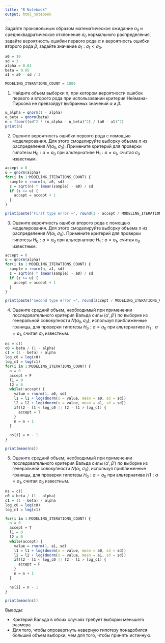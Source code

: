 ```yaml
---
title: "R Notebook"
output: html_notebook
---
```


Задайте произвольным образом математическое ожидание $a_0$ и среднеквадратическое отклонение $\sigma_0$ нормального распределения, задайте вероятность ошибки первого рода $\alpha$ и вероятность ошибки второго рода $\beta$, задайте значение $a_1: a_1 < a_0$.
```r
a0 = 10
sd = 3
alpha = 0.01
beta = 0.05
a1 = a0 - sd / 3

MODELING_ITERATIONS_COUNT = 1000
```

1. Найдите объем выборки $n$, при котором вероятности ошибок первого и второго рода при использовании критерия Неймана-Пирсона не превзойдут выбранных значений $\alpha$ и $\beta$.
```r
u_alpha = qnorm(1 - alpha)
u_beta = qnorm(beta)
n = floor((sd^2 * (u_alpha - u_beta)^2) / (a0 - a1)^2)
print(n)
```

2. Оцените вероятность ошибки первого рода с помощью моделирования. Для этого смоделируйте выборку объема $n$ из распределения $N(a_0,\sigma_0)$. Примените критерий для проверки гипотезы $H_0: a = a_0$ при альтернативе $H_1: a = a_1$, считая $\sigma_0$ известным.
```r
accept = 0
u = qnorm(alpha)
for(i in 1:MODELING_ITERATIONS_COUNT) {
  sample = rnorm(n, a0, sd)
  z = sqrt(n) * (mean(sample) - a0) / sd
  if (z >= u) {
    accept = accept + 1
  }
}

print(paste("First type error =", round(1 - accept / MODELING_ITERATIONS_COUNT, 3)))
```

3. Оцените вероятность ошибки второго рода с помощью моделирования. Для этого смоделируйте выборку объема $n$ из распределения $N(a_1,\sigma_0)$. Примените критерий для проверки гипотезы $H_0: a = a_0$ при альтернативе $H_1: a = a_1$, считая $\sigma_0$ известным.
```r
accept = 0
u = qnorm(alpha)
for(i in 1:MODELING_ITERATIONS_COUNT) {
  sample = rnorm(n, a1, sd)
  z = sqrt(n) * (mean(sample) - a0) / sd
  if (z >= u) {
    accept = accept + 1
  }
}

print(paste("Second type error =", round(accept / MODELING_ITERATIONS_COUNT, 3)))
```

4. Оцените средний объем, необходимый при применении последовательного критерия Вальда силы $(\alpha',\beta')$ по выборке из генеральной совокупности $N(a_0,\sigma_0)$, используя приближенные границы, для проверки гипотезы  $H_0: a=a_0$ при альтернативе $H_1: a=a_1$, считая $\sigma_0$ известным.
```r
ns = c()
c0 = beta / (1 - alpha)
c1 = (1 - beta) / alpha
log_c0 = log(c0)
log_c1 = log(c1)
for(i in 1:MODELING_ITERATIONS_COUNT) {
  n = 0
  accept = F
  l1 = 0
  l2 = 0
  while(!accept) {
    value = rnorm(1, a0, sd)
    l1 = l1 + log(dnorm(x = value, mean = a0, sd = sd))
    l2 = l2 + log(dnorm(x = value, mean = a1, sd = sd))
    if(l2 - l1 < log_c0 || l2 - l1 > log_c1) {
      accept = T
    }
    n = n + 1
  }
  
  ns[i] = n - 1
}

print(mean(ns))

```

5. Оцените средний объем, необходимый при применении последовательного критерия Вальда силы $(\alpha',\beta')$  по выборке из генеральной совокупности $N(a_1,\sigma_0)$, используя приближенные границы, для проверки гипотезы  $H_0:a=a_0$ при альтернативе $H1: a=a_1$, считая $\sigma_0$ известным.
```r
ns = c()
c0 = beta / (1 - alpha)
c1 = (1 - beta) / alpha
log_c0 = log(c0)
log_c1 = log(c1)

for(i in 1:MODELING_ITERATIONS_COUNT) {
  n = 0
  accept = T
  l1 = 0
  l2 = 0
  while(accept) {
    value = rnorm(1, a1, sd)
    l1 = l1 + log(dnorm(x = value, mean = a0, sd = sd))
    l2 = l2 + log(dnorm(x = value, mean = a1, sd = sd))
    if(l2 - l1 < log_c0 || l2 - l1 > log_c1) {
      accept = F
    }
    n = n + 1
  }
  
  ns[i] = n - 1
}

print(mean(ns))
```

Выводы: 

* Критерий Вальда в обоих случаях требует выборки меньшего размера
* Для того, чтобы опровергнуть неверную гипотезу понадобился больший объем выборки, чем для того, чтобы принять истинную.
